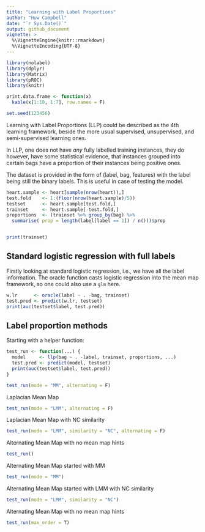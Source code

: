 ```yaml
---
title: "Learning with Label Proportions"
author: "Huw Campbell"
date: "`r Sys.Date()`"
output: github_document
vignette: >
  %\VignetteEngine{knitr::rmarkdown}
  %\VignetteEncoding{UTF-8}
---
```


```r
library(nolabel)
library(dplyr)
library(Matrix)
library(pROC)
library(knitr)

print.data.frame <- function(x)
  kable(x[1:10, 1:7], row.names = F)

set.seed(123456)
```

Learning with Label Proportions (LLP) could be described
as the 4th learning framework, beside the more usual
supervised, unsupervised, and semi-supervised learning
ones.

In LLP, one does not have *any* fully labelled training
instances, they do however, have some statistical evidence,
that instances grouped into certain bags have a proportion
of their instances being positive ones.

The dataset is provided in the form of (label, bag, features)
with the label being still the binary labels.
This is useful in case of testing the model.

```r
heart.sample <- heart[sample(nrow(heart)),]
test.fold    <- 1:(floor(nrow(heart.sample)/5))
testset      <- heart.sample[test.fold,]
trainset     <- heart.sample[-test.fold,]
proportions  <- (trainset %>% group_by(bag) %>%
  summarise( prop = length(label[label == 1]) / n()))$prop


print(trainset)
```

## Standard logistic regression with full labels

Firstly looking at standard logistic regression, i.e., we
have all the label information. The oracle function casts
logistic regression into the mean map framework, so one
could also use a `glm` here.

```r
w.lr      <- oracle(label ~ . -bag, trainset)
test.pred <- predict(w.lr, testset)
print(auc(testset$label, test.pred))
```

## Label proportion methods

Starting with a helper function:

```r
test_run <- function(...) {
  model     <- llp(bag ~ . -label, trainset, proportions, ...)
  test.pred <- predict(model, testset)
  print(auc(testset$label, test.pred))
}
```

```r
test_run(mode = "MM", alternating = F)
```

Laplacian Mean Map
```r
test_run(mode = "LMM", alternating = F)
```

Laplacian Mean Map with NC similarity
```r
test_run(mode = "LMM", similarity = "NC", alternating = F)
```

Alternating Mean Map with no mean map hints
```r
test_run()
```

Alternating Mean Map started with MM
```r
test_run(mode = "MM")
```

Alternating Mean Map started with LMM with NC similarity
```r
test_run(mode = "LMM", similarity = "NC")
```

Alternating Mean Map with no mean map hints
```r
test_run(max_order = T)
```
